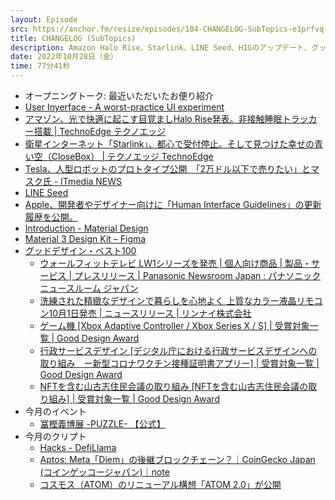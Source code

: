 ```yaml
---
layout: Episode
src: https://anchor.fm/resize/episodes/104-CHANGELOG-SubTopics-e1prfvq
title: CHANGELOG (SubTopics)
description: Amazon Halo Rise、Starlink、LINE Seed、HIGのアップデート、グッドデザイン賞・ベスト100、今月のイベント情報やクリプト動向など、最近気になったサブトピックスを話しました。
date: 2022年10月28日（金）
time: 77分41秒
---
```


- オープニングトーク: 最近いただいたお便り紹介
- [User Inyerface - A worst-practice UI experiment](https://userinyerface.com/)
- [アマゾン、光で快適に起こす目覚ましHalo Rise発表。非接触睡眠トラッカー搭載 | TechnoEdge テクノエッジ](https://www.techno-edge.net/article/2022/09/29/327.html)
- [衛星インターネット「Starlink」、都心で受付停止。そして見つけた幸せの青い空（CloseBox） | テクノエッジ TechnoEdge](https://www.techno-edge.net/article/2022/10/24/411.html)
- [Tesla、人型ロボットのプロトタイプ公開　「2万ドル以下で売りたい」とマスク氏 - ITmedia NEWS](https://www.itmedia.co.jp/news/articles/2210/01/news051.html)
- [LINE Seed](https://seed.line.me/index_jp.html)
- [Apple、開発者やデザイナー向けに「Human Interface Guidelines」の更新履歴を公開。](https://applech2.com/archives/20221015-human-interface-guidelines-changelog-now-available.html)
- [Introduction - Material Design](https://m1.material.io/)
- [Material 3 Design Kit – Figma](https://www.figma.com/community/file/1035203688168086460)
- [グッドデザイン・ベスト100](https://www.g-mark.org/activity/2022/best100.html)
    - [ウォールフィットテレビ LW1シリーズを発売 | 個人向け商品 | 製品・サービス | プレスリリース | Panasonic Newsroom Japan : パナソニック ニュースルーム ジャパン](https://news.panasonic.com/jp/press/jn221006-1)
    - [洗練された精緻なデザインで暮らしを心地よく 上質なカラー液晶リモコン10月1日発売 | ニュースリリース | リンナイ株式会社](https://www.rinnai.co.jp/releases/2022/0706/index_2.html)
    - [ゲーム機 [Xbox Adaptive Controller / Xbox Series X / S] | 受賞対象一覧 | Good Design Award](https://www.g-mark.org/award/describe/53583)
    - [行政サービスデザイン [デジタル庁における行政サービスデザインへの取り組み　ー新型コロナワクチン接種証明書アプリー] | 受賞対象一覧 | Good Design Award](https://www.g-mark.org/award/describe/54476)
    - [NFTを含む山古志住民会議の取り組み [NFTを含む山古志住民会議の取り組み] | 受賞対象一覧 | Good Design Award](https://www.g-mark.org/award/describe/54462)
- 今月のイベント
    - [冨樫義博展 -PUZZLE- 【公式】](https://togashi-ten.com/)
- 今月のクリプト
    - [Hacks - DefiLlama](https://defillama.com/hacks)
    - [Aptos: Meta「Diem」の後継ブロックチェーン？｜CoinGecko Japan (コインゲッコージャパン)｜note](https://note.com/coingeckojapan/n/n5b46233c355b)
    - [コスモス（ATOM）のリニューアル構想「ATOM 2.0」が公開](https://coinpost.jp/?p=391513)
